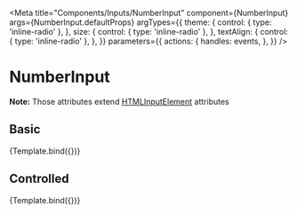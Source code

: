 


<Meta
  title="Components/Inputs/NumberInput"
  component={NumberInput}
  args={NumberInput.defaultProps}
  argTypes={{
    theme: {
      control: { type: 'inline-radio' },
    },
    size: {
      control: { type: 'inline-radio' },
    },
    textAlign: {
      control: { type: 'inline-radio' },
    },
  }}
  parameters={{
    actions: {
      handles: events,
    },
  }}
/>


# NumberInput

<ArgsTable of={NumberInput} />

**Note:** Those attributes extend [HTMLInputElement](https://www.w3schools.com/tags/tag_input.asp) attributes

## Basic

<Canvas>
  <Story name="Basic">
    {Template.bind({})}
  </Story>
</Canvas>

## Controlled

<Canvas>
  <Story
    name="Controlled"
    args={{
      value: 3,
    }}
    argTypes={{
      theme: {
        table: { disable: true },
      },
      size: {
        table: { disable: true },
      },
      textAlign: {
        table: { disable: true },
      },
      error: {
        table: { disable: true },
      },
      disabled: {
        table: { disable: true },
      },
      readOnly: {
        table: { disable: true },
      },
    }}
  >
    {Template.bind({})}
  </Story>
</Canvas>
